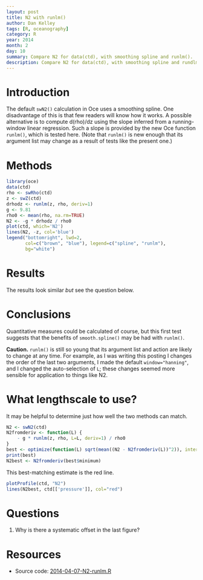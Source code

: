 ```yaml
---
layout: post
title: N2 with runlm()
author: Dan Kelley
tags: [R, oceanography]
category: R
year: 2014
month: 2
day: 10
summary: Compare N2 for data(ctd), with smoothing spline and runlm().
description: Compare N2 for data(ctd), with smoothing spline and rundlm().
---
```


# Introduction

The default ``swN2()`` calculation in Oce uses a smoothing spline.  One disadvantage of this is that few readers will know how it works.  A possible alternative is to compute d(rho)/dz using the slope inferred from a running-window linear regression.  Such a slope is provided by the new Oce function ``runlm()``, which is tested here.  (Note that ``runlm()`` is new enough that its argument list may change as a result of tests like the present one.)

# Methods

```r
library(oce)
data(ctd)
rho <- swRho(ctd)
z <- swZ(ctd)
drhodz <- runlm(z, rho, deriv=1)
g <- 9.81
rho0 <- mean(rho, na.rm=TRUE)
N2 <- -g * drhodz / rho0
plot(ctd, which='N2')
lines(N2, -z, col='blue')
legend("bottomright", lwd=2, 
       col=c("brown", "blue"), legend=c("spline", "runlm"),
       bg="white")
```

# Results

The results look similar *but* see the question below.


# Conclusions

Quantitative measures could be calculated of course, but this first test suggests that the benefits of ``smooth.spline()`` may be had with ``runlm()``.

**Caution.** ``runlm()`` is still so young that its argument list and action are likely to change at any time.  For example, as I was writing this posting I changes the order of the last two arguments, I made the default ``window="hanning"``, and I changed the auto-selection of ``L``; these changes seemed more sensible for application to things like N2.

# What lengthscale to use?

It may be helpful to determine just how well the two methods can match.

```r
N2 <- swN2(ctd)
N2fromderiv <- function(L) {
    - g * runlm(z, rho, L=L, deriv=1) / rho0
}
best <- optimize(function(L) sqrt(mean((N2 - N2fromderiv(L))^2)), interval=c(1, 100))
print(best)
N2best <- N2fromderiv(best$minimum)
```
This best-matching estimate is the red line.
```r
plotProfile(ctd, "N2")
lines(N2best, ctd[['pressure']], col="red")
```

# Questions

1. Why is there a systematic offset in the last figure?



# Resources

* Source code: [2014-04-07-N2-runlm.R]({{ site.url }}/assets/2014-02-10-N2-runlm.R)
